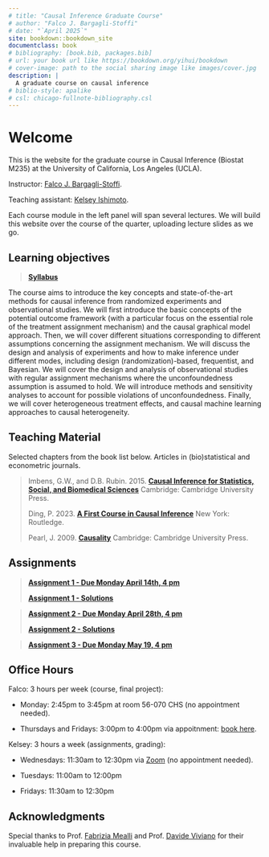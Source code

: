 ```yaml
--- 
# title: "Causal Inference Graduate Course"
# author: "Falco J. Bargagli-Stoffi"
# date: "`April 2025`"
site: bookdown::bookdown_site
documentclass: book
# bibliography: [book.bib, packages.bib]
# url: your book url like https://bookdown.org/yihui/bookdown
# cover-image: path to the social sharing image like images/cover.jpg
description: |
  A graduate course on causal inference
# biblio-style: apalike
# csl: chicago-fullnote-bibliography.csl
---
```


# Welcome {-}

This is the website for the graduate course in Causal Inference (Biostat M235) at the University of California, Los Angeles (UCLA).

Instructor: [Falco J. Bargagli-Stoffi](https://www.falcobargaglistoffi.com/).

Teaching assistant: [Kelsey Ishimoto](https://cch.ucla.edu/people/kelsey-ishimoto/).

Each course module in the left panel will span several lectures. We will build this website over the course of the quarter, uploading lecture slides as we go.

## Learning objectives {-}

> [**Syllabus**](https://drive.google.com/file/d/1ca24sjKu307y0hSZwuzfxLcQSA_OjiWl/view?usp=sharing)

The course aims to introduce the key concepts and state-of-the-art methods for causal inference from randomized experiments and observational studies. We will first introduce the basic concepts of the potential outcome framework (with a particular focus on the essential role of the treatment assignment mechanism) and the causal graphical model approach. Then, we will cover different situations corresponding to different assumptions concerning the assignment mechanism. We will discuss the design and analysis of experiments and how to make inference under different modes, including design (randomization)-based, frequentist, and Bayesian. We will cover the design and analysis of observational studies with regular assignment mechanisms where the unconfoundedness assumption is assumed to hold. We will introduce methods and sensitivity analyses to account for possible violations of unconfoundedness. Finally, we will cover heterogeneous treatment effects, and causal machine learning approaches to causal heterogeneity.

## Teaching Material {-}

Selected chapters from the book list below. Articles in (bio)statistical and econometric journals.

> Imbens, G.W., and D.B. Rubin. 2015. [**Causal Inference for Statistics, Social, and Biomedical Sciences**](https://www.cambridge.org/core/books/causal-inference-for-statistics-social-and-biomedical-sciences/71126BE90C58F1A431FE9B2DD07938AB) Cambridge: Cambridge University Press.
>
> Ding, P. 2023. [**A First Course in Causal Inference**](https://www.routledge.com/A-First-Course-in-Causal-Inference/Ding/p/book/9781032758626) New York: Routledge.
>
> Pearl, J. 2009. [**Causality**](https://www.cambridge.org/core/books/causality/B0046844FAE10CBF274D4ACBDAEB5F5B) Cambridge: Cambridge University Press.

## Assignments {-}

> [**Assignment 1 - Due Monday April 14th, 4 pm**](https://drive.google.com/file/d/12n_eWn3Rwt4GU8C84YOa5DPt_kScKdtJ/view?usp=sharing) 
>
> [**Assignment 1 - Solutions**](https://drive.google.com/file/d/1csBEyRnULIJItprxH-bSjl1A74oi6hLG/view?usp=sharing)

> [**Assignment 2 - Due Monday April 28th, 4 pm**](https://drive.google.com/file/d/1L6KE-XjtPoXhCJeF7ce1aZZ_59fI3wS_/view?usp=sharing) 
>
> [**Assignment 2 - Solutions**](https://drive.google.com/file/d/1hizWOu4hSUBkxDVkiFXZOZBUSR5eB4jh/view?usp=sharing) 

> [**Assignment 3 - Due Monday May 19, 4 pm**](https://drive.google.com/file/d/1t2aVQwA7-GGK_vpCjmATT_Rn70O3VBXO/view?usp=sharing) 


## Office Hours {-} 

Falco: 3 hours per week (course, final project):

- Monday: 2:45pm to 3:45pm at room 56-070 CHS (no appointment needed).

- Thursdays and Fridays: 3:00pm to 4:00pm via appoitnment: [book here](https://calendar.app.google/4z3TkVoczhYd5Xqz6).

Kelsey: 3 hours a week (assignments, grading):

- Wednesdays: 11:30am to 12:30pm via [Zoom](https://ucla.zoom.us/j/97560482102) (no appointment needed).

- Tuesdays: 11:00am to 12:00pm
 
- Fridays: 11:30am to 12:30pm

## Acknowledgments {-}

Special thanks to Prof. [Fabrizia Mealli](https://sites.google.com/unifi.it/fabriziamealli) and Prof. [Davide Viviano](https://dviviano.github.io/) for their invaluable help in preparing this course.


